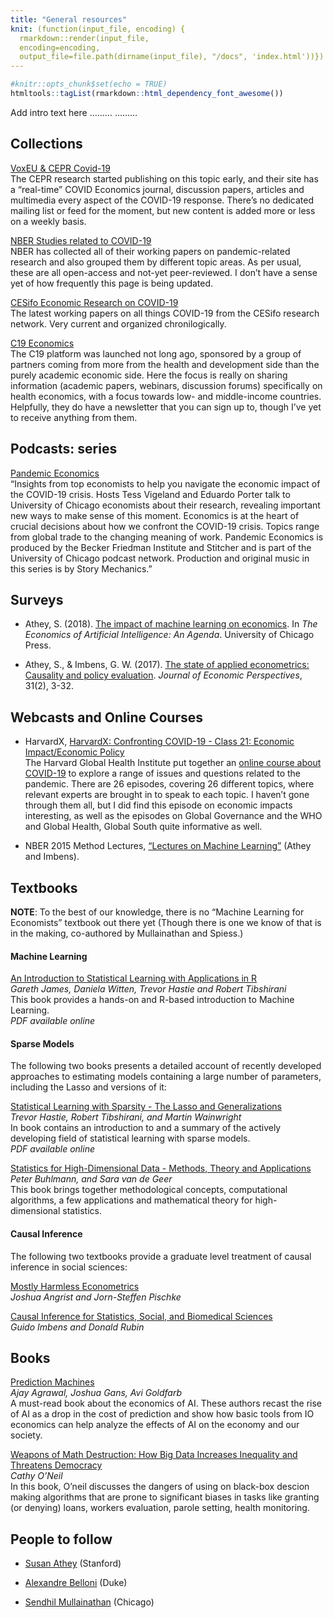 ```yaml
---
title: "General resources"
knit: (function(input_file, encoding) {
  rmarkdown::render(input_file,
  encoding=encoding,
  output_file=file.path(dirname(input_file), "/docs", 'index.html'))})
---
```

```r
#knitr::opts_chunk$set(echo = TRUE)
htmltools::tagList(rmarkdown::html_dependency_font_awesome())
```

Add intro text here
.........
.........

## Collections

[VoxEU & CEPR Covid-19](https://voxeu.org/pages/covid-19-page)    
The CEPR research started publishing on this topic early, and their site has a "real-time" COVID Economics journal, discussion papers, articles and multimedia every aspect of the COVID-19 response. There's no dedicated mailing list or feed for the moment, but new content is added more or less on a weekly basis.

[NBER Studies related to COVID-19](https://www.nber.org/nber-studies-related-covid-19-pandemic-topic-area)  
NBER has collected all of their working papers on pandemic-related research and also grouped them by different topic areas. As per usual, these are all open-access and not-yet peer-reviewed. I don't have a sense yet of how frequently this page is being updated. 

[CESifo Economic Research on COVID-19](https://www.cesifo.org/en/economic-research-on-covid-19)  
The latest working papers on all things COVID-19 from the CESifo research network. Very current and organized chronilogically.
  
[C19 Economics](https://c19economics.org/)  
The C19 platform was launched not long ago, sponsored by a group of partners coming from more from the health and development side than the purely academic economic side. Here the focus is really on sharing information (academic papers, webinars, discussion forums) specifically on health economics, with a focus towards low- and middle-income countries. Helpfully, they do have a newsletter that you can sign up to, though I've yet to receive anything from them. 

## Podcasts: series

[Pandemic Economics](https://bfi.uchicago.edu/podcast/pandemic-economics/)    
"Insights from top economists to help you navigate the economic impact of the COVID-19 crisis. Hosts Tess Vigeland and Eduardo Porter talk to University of Chicago economists about their research, revealing important new ways to make sense of this moment. Economics is at the heart of crucial decisions about how we confront the COVID-19 crisis. Topics range from global trade to the changing meaning of work. Pandemic Economics is produced by the Becker Friedman Institute and Stitcher and is part of the University of Chicago podcast network. Production and original music in this series is by Story Mechanics."  

## Surveys

* Athey, S. (2018). [The impact of machine learning on economics](https://www.nber.org/chapters/c14009.pdf). In _The Economics of Artificial Intelligence: An Agenda_. University of Chicago Press.  

* Athey, S., & Imbens, G. W. (2017). [The state of applied econometrics: Causality and policy evaluation](https://www.aeaweb.org/articles?id=10.1257/jep.31.2.3). _Journal of Economic Perspectives_, 31(2), 3-32.  


## Webcasts and Online Courses

* HarvardX, [HarvardX: Confronting COVID-19 - Class 21: Economic Impact/Economic Policy](https://www.youtube.com/watch?v=FrvMOJgFN4k&list=PLDSYr_mbXj9VtUDUNPmMO6VnkagS_YnbP&index=21)  
The Harvard Global Health Institute put together an [online course about COVID-19](https://www.youtube.com/playlist?list=PLDSYr_mbXj9VtUDUNPmMO6VnkagS_YnbP) to explore a range of issues and questions related to the pandemic. There are 26 episodes, covering 26 different topics, where relevant experts are brought in to speak to each topic. I haven't gone through them all, but I did find this episode on economic impacts interesting, as well as the episodes on Global Governance and the WHO and Global Health, Global South quite informative as well.
  
* NBER 2015 Method Lectures, ["Lectures on Machine Learning"](https://www.nber.org/econometrics_minicourse_2015/) (Athey and Imbens).  

## Textbooks

__NOTE__: To the best of our knowledge, there is no "Machine Learning for Economists" textbook out there yet (Though there is one we know of that is in the making, co-authored by Mullainathan and Spiess.)

#### __Machine Learning__

[An Introduction to Statistical Learning with Applications in R](http://www-bcf.usc.edu/~gareth/ISL) <br>
*Gareth James, Daniela Witten, Trevor Hastie and Robert Tibshirani* <br>
This book provides a hands-on and R-based introduction to Machine Learning. <br/>
_PDF available online_

#### __Sparse Models__

The following two books presents a detailed account of recently developed approaches to estimating models containing a large number of parameters, including the Lasso and versions of it: 

[Statistical Learning with Sparsity - The Lasso and Generalizations](https://web.stanford.edu/~hastie/StatLearnSparsity/)  
*Trevor Hastie, Robert Tibshirani, and Martin Wainwright*  
In book contains an introduction to and a summary of the actively developing field of statistical learning with sparse models.  
_PDF available online_

[Statistics for High-Dimensional Data - Methods, Theory and Applications](https://www.springer.com/gp/book/9783642201912)   
*Peter Buhlmann, and Sara van de Geer*  
This book brings together methodological concepts, computational algorithms, a
few applications and mathematical theory for high-dimensional statistics.  


#### __Causal Inference__

The following two textbooks provide a graduate level treatment of causal inference in social sciences:

[Mostly Harmless Econometrics](http://www.mostlyharmlesseconometrics.com/) <br/>
*Joshua Angrist and Jorn-Steffen Pischke*

[Causal Inference for Statistics, Social, and Biomedical Sciences](https://doi.org/10.1017/CBO9781139025751) <br/>
*Guido Imbens and Donald Rubin*


## Books

[Prediction Machines](https://www.amazon.com/Prediction-Machines-Economics-Artificial-Intelligence/dp/1633695670)  
_Ajay Agrawal, Joshua Gans, Avi Goldfarb_  
A must-read book about the economics of AI. These authors recast the rise of AI as a drop in the cost of prediction and show how basic tools from IO economics can help analyze the effects of AI on the economy and our society. 


[Weapons of Math Destruction: How Big Data Increases Inequality and Threatens Democracy](https://www.amazon.com/Weapons-Math-Destruction-Increases-Inequality/dp/0553418815)  
_Cathy O'Neil_  
In this book, O'neil discusses the dangers of using on black-box descion making algorithms that are prone to significant biases in tasks like granting (or denying) loans, workers evaluation, parole setting, health monitoring.    


## People to follow

* [Susan Athey](https://www.gsb.stanford.edu/faculty-research/faculty/susan-athey) (Stanford) [<i class="fa fa-twitter"></i> ](https://twitter.com/susan_athey)  

* [Alexandre Belloni](https://faculty.fuqua.duke.edu/~abn5/belloni-index.html) (Duke)  

* [Sendhil Mullainathan](https://www.chicagobooth.edu/faculty/directory/m/sendhil-mullainathan)   (Chicago) [<i class="fa fa-twitter"></i> ](https://twitter.com/m_sendhil)  

